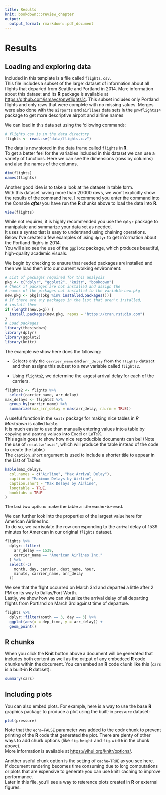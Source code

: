 ```yaml
---
title: Results
knit: bookdown::preview_chapter
output:
  output_format: rmarkdown::pdf_document
---
```


# Results {#results}

## Loading and exploring data

Included in this template is a file called `flights.csv`.  
This file includes a subset of the larger dataset of information about all flights that departed from Seattle and Portland in 2014. 
More information about this dataset and its **R** package is available at <https://github.com/ismayc/pnwflights14>. 
This subset includes only Portland flights and only rows that were complete with no missing values. 
Merges were also done with the `airports` and `airlines` data sets in the `pnwflights14` package to get more descriptive airport and airline names.

We can load in this data set using the following commands:

```r
# flights.csv is in the data directory
flights <- read.csv("data/flights.csv")
```

The data is now stored in the data frame called `flights` in **R**.  
To get a better feel for the variables included in this dataset we can use a variety of functions. 
Here we can see the dimensions (rows by columns) and also the names of the columns.

```r
dim(flights)
names(flights)
```

Another good idea is to take a look at the dataset in table form.  
With this dataset having more than 20,000 rows, we won't explicitly show the results of the command here. 
I recommend you enter the command into the Console **_after_** you have run the **R** chunks above to load the data into **R**.

```r
View(flights)
```

While not required, it is highly recommended you use the `dplyr` package to manipulate and summarize your data set as needed.  
It uses a syntax that is easy to understand using chaining operations.  
Below I've created a few examples of using `dplyr` to get information about the Portland flights in 2014.  
You will also see the use of the `ggplot2` package, which produces beautiful, high-quality academic visuals.

We begin by checking to ensure that needed packages are installed and then we load them into our current working environment:

```r
# List of packages required for this analysis
pkg <- c("dplyr", "ggplot2", "knitr", "bookdown")
# Check if packages are not installed and assign the
# names of the packages not installed to the variable new.pkg
new.pkg <- pkg[!(pkg %in% installed.packages())]
# If there are any packages in the list that aren't installed,
# install them
if (length(new.pkg)) {
  install.packages(new.pkg, repos = "https://cran.rstudio.com")
}
# Load packages
library(thesisdown)
library(dplyr)
library(ggplot2)
library(knitr)
```

\clearpage

The example we show here does the following:

- Selects only the `carrier_name` and `arr_delay` from the `flights` dataset and then assigns this subset to a new variable called `flights2`. 

- Using `flights2`, we determine the largest arrival delay for each of the carriers.

```r
flights2 <- flights %>%
  select(carrier_name, arr_delay)
max_delays <- flights2 %>%
  group_by(carrier_name) %>%
  summarize(max_arr_delay = max(arr_delay, na.rm = TRUE))
```

A useful function in the `knitr` package for making nice tables in _R Markdown_ is called `kable`.  
It is much easier to use than manually entering values into a table by copying and pasting values into Excel or LaTeX.  
This again goes to show how nice reproducible documents can be! 
(Note the use of `results="asis"`, which will produce the table instead of the code to create the table.)  
The `caption.short` argument is used to include a shorter title to appear in the List of Tables.

```r
kable(max_delays,
  col.names = c("Airline", "Max Arrival Delay"),
  caption = "Maximum Delays by Airline",
  caption.short = "Max Delays by Airline",
  longtable = TRUE,
  booktabs = TRUE
)
```

The last two options make the table a little easier-to-read.

We can further look into the properties of the largest value here for American Airlines Inc.  
To do so, we can isolate the row corresponding to the arrival delay of 1539 minutes for American in our original `flights` dataset.


```r
flights %>%
  dplyr::filter(
    arr_delay == 1539,
    carrier_name == "American Airlines Inc."
  ) %>%
  select(-c(
    month, day, carrier, dest_name, hour,
    minute, carrier_name, arr_delay
  ))
```

We see that the flight occurred on March 3rd and departed a little after 2 PM on its way to Dallas/Fort Worth.  
Lastly, we show how we can visualize the arrival delay of all departing flights from Portland on March 3rd against time of departure.

```r
flights %>%
  dplyr::filter(month == 3, day == 3) %>%
  ggplot(aes(x = dep_time, y = arr_delay)) +
  geom_point()
```

## R chunks

When you click the **Knit** button above a document will be generated that includes both content as well as the output of any embedded **R** code chunks within the document. 
You can embed an **R** code chunk like this (`cars` is a built-in **R** dataset):

```r
summary(cars)
```

## Including plots

You can also embed plots. 
For example, here is a way to use the base **R** graphics package to produce a plot using the built-in `pressure` dataset:

```r
plot(pressure)
```

Note that the `echo=FALSE` parameter was added to the code chunk to prevent printing of the **R** code that generated the plot. 
There are plenty of other ways to add chunk options (like `fig.height` and `fig.width` in the chunk above).  
More information is available at <https://yihui.org/knitr/options/>.  

Another useful chunk option is the setting of `cache=TRUE` as you see here.  
If document rendering becomes time consuming due to long computations or plots that are expensive to generate you can use knitr caching to improve performance.  
Later in this file, you'll see a way to reference plots created in **R** or external figures.

